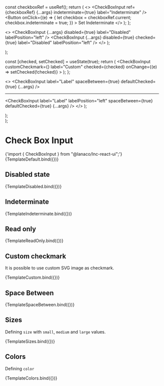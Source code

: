 
<Meta title="Basic Inputs/Check Box Input" component={CheckBoxInput} />


  const checkboxRef = useRef();
  return (
    <>
      <CheckBoxInput
        ref={checkboxRef}
        {...args}
        indeterminate={true}
        label="Indeterminate"
      />
      <Button
        onClick={(e) => {
          let checkbox = checkboxRef.current;
          checkbox.indeterminate = true;
        }}
      >
        Set Indeterminate
      </Button>
    </>
  );
};

  <>
    <CheckBoxInput
      {...args}
      disabled={true}
      label="Disabled"
      labelPosition="left"
    />
    <CheckBoxInput
      {...args}
      disabled={true}
      checked={true}
      label="Disabled"
      labelPosition="left"
    />
  </>
);

  <div style={{ display: "flex", gap: "12px" }}>
    <CheckBoxInput {...args} readOnly={true} defaultChecked={true} />
    <CheckBoxInput {...args} readOnly={true} />
  </div>
);

  const [checked, setChecked] = useState(true);
  return (
    <CheckBoxInput
      customCheckmark={<img src={image} alt="" />}
      label="Custom"
      checked={checked}
      onChange={(e) => setChecked(!checked)}
    ></CheckBoxInput>
  );
};

  <>
    <CheckBoxInput
      label="Label"
      spaceBetween={true}
      defaultChecked={true}
      {...args}
    />
    <hr />
    <CheckBoxInput
      label="Label"
      labelPosition="left"
      spaceBetween={true}
      defaultChecked={true}
      {...args}
    />
  </>
);

  <div style={{ display: "flex", gap: "12px" }}>
    <CheckBoxInput {...args} size="small" />
    <CheckBoxInput {...args} size="medium" />
    <CheckBoxInput {...args} size="large" />
  </div>
);

  <div style={{ display: "flex", gap: "12px" }}>
    <CheckBoxInput {...args} color="primary" />
    <CheckBoxInput {...args} color="secondary" />
    <CheckBoxInput {...args} color="success" />
    <CheckBoxInput {...args} color="warning" />
    <CheckBoxInput {...args} color="danger" />
    <CheckBoxInput {...args} color="information" />
  </div>
);

# Check Box Input

<SyntaxHighlighter language="javascript" style={nord}>
  {'import { CheckBoxInput } from "@lanaco/lnc-react-ui";'}
</SyntaxHighlighter>

<Canvas withSource="open">
  <Story name="Default" args={{}}>
    {TemplateDefault.bind({})}
  </Story>
</Canvas>

<ArgsTable story="Default" />

## Disabled state

<Canvas>
  <Story name="Disabled">{TemplateDisabled.bind({})}</Story>
</Canvas>

## Indeterminate

<Canvas>
  <Story name="Indeterminate">{TemplateIndeterminate.bind({})}</Story>
</Canvas>

## Read only

<Canvas>
  <Story name="Read Only">{TemplateReadOnly.bind({})}</Story>
</Canvas>

## Custom checkmark

It is possible to use custom SVG image as checkmark.

<Canvas withSource="open">
  <Story name="Icon">{TemplateCustom.bind({})}</Story>
</Canvas>

## Space Between

<Canvas withSource="open">
  <Story name="Space Betweeen">{TemplateSpaceBetween.bind({})}</Story>
</Canvas>

## Sizes

Defining `size` with `small`, `medium` and `large` values.

<Canvas>
  <Story
    name="Sizes"
    args={{
      defaultChecked: true,
    }}
  >
    {TemplateSizes.bind({})}
  </Story>
</Canvas>

## Colors

Defining `color`

<Canvas>
  <Story
    name="Colors"
    args={{
      size: "small",
      defaultChecked: true,
    }}
  >
    {TemplateColors.bind({})}
  </Story>
</Canvas>
